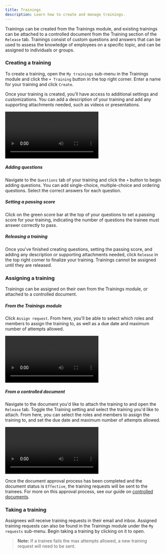```yaml
---
title: Trainings
description: Learn how to create and manage trainings.
---
```


Trainings can be created from the Trainings module, and existing trainings can be attached to a controlled document from the Training section of the `Release` tab. Trainings consist of custom questions and answers that can be used to assess the knowledge of employees on a specific topic, and can be assigned to individuals or groups.

### Creating a training

To create a training, open the `My trainings` sub-menu in the Trainings module and click the `+ Training` button in the top right corner. Enter a name for your training and click `Create`.

Once your training is created, you'll have access to additional settings and customizations. You can add a description of your training and add any supporting attachments needed, such as videos or presentations.

<video controls>
  <source src="/src/assets/videos/eqms/trainings-create.mp4" type="video/mp4" />
</video>

##### Adding questions

Navigate to the `Questions` tab of your training and click the `+` button to begin adding questions. You can add single-choice, multiple-choice and ordering questions. Select the correct answers for each question.

##### Setting a passing score

Click on the green score bar at the top of your questions to set a passing score for your training, indicating the number of questions the trainee must answer correctly to pass.

##### Releasing a training

Once you've finished creating questions, setting the passing score, and adding any description or supporting attachments needed, click `Release` in the top right corner to finalize your training. Trainings cannot be assigned until they are released.

### Assigning a training

Trainings can be assigned on their own from the Trainings module, or attached to a controlled document.

##### From the Trainings module

Click `Assign request`. From here, you'll be able to select which roles and members to assign the training to, as well as a due date and maximum number of attempts allowed.

<video controls>
  <source src="/src/assets/videos/eqms/trainings-assign.mp4" type="video/mp4" />
</video>

##### From a controlled document

Navigate to the document you'd like to attach the training to and open the `Release` tab. Toggle the Training setting and select the training you'd like to attach. From here, you can select the roles and members to assign the training to, and set the due date and maximum number of attempts allowed.

<video controls>
  <source src="/src/assets/videos/eqms/trainings-attach.mp4" type="video/mp4" />
</video>

Once the document approval process has been completed and the document status is `Effective`, the training requests will be sent to the trainees. For more on this approval process, see our guide on [controlled documents](../controlled-documents).

### Taking a training

Assignees will receive training requests in their email and inbox. Assigned training requests can also be found in the Trainings module under the `My requests` sub-menu. Begin taking a training by clicking on it to open.

> **Note:** If a trainee fails the max attempts allowed, a new training request will need to be sent.
